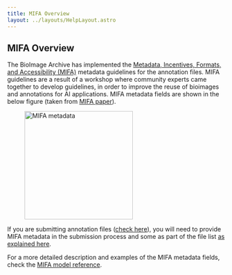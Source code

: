 ```yaml
---
title: MIFA Overview
layout: ../layouts/HelpLayout.astro
---
```


MIFA Overview
---------------------------------------
The BioImage Archive has implemented the [Metadata, Incentives, Formats, and Accessibility (MIFA)](https://doi.org/10.48550/arXiv.2311.10443) metadata guidelines for the annotation files. MIFA guidelines are a result of a workshop where community experts came together to develop guidelines, in order to improve the reuse of bioimages and annotations for AI applications. MIFA metadata fields are shown in the below figure (taken from [MIFA paper](https://doi.org/10.48550/arXiv.2311.10443)).

<figure>
<img src="/src/assets/bioimage-archive/MIFA_metadata.jpeg" alt="MIFA metadata" class="float-center float-top" style="height: 250px"/>
<figcaption class="figure-caption"></figcaption>
</figure>

If you are submitting annotation files ([check here](/bioimage-archive/ai-glossary)), you will need to provide MIFA metadata in the submission process and some as part of the file list [as explained here](/bioimage-archive/submit-annotations).

For a more detailed description and examples of the MIFA metadata fields, check the [MIFA model reference](/bioimage-archive/mifa-model-reference/).
